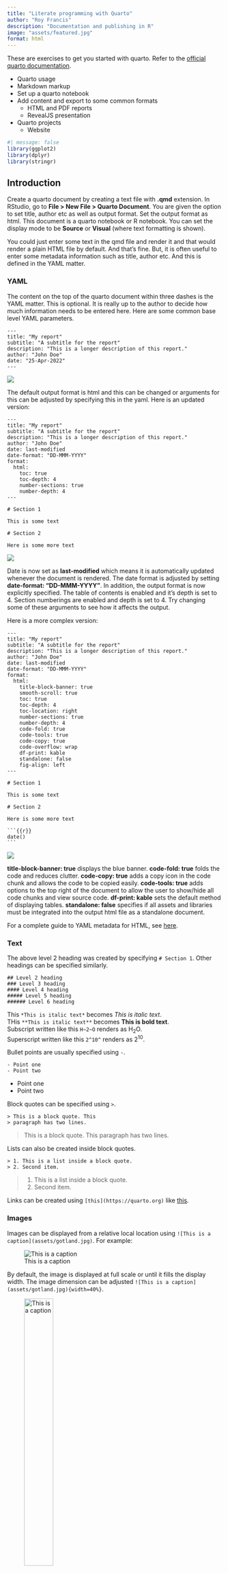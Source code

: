 ```yaml
---
title: "Literate programming with Quarto"
author: "Roy Francis"
description: "Documentation and publishing in R"
image: "assets/featured.jpg"
format: html
---
```


::: callout-note
These are exercises to get you started with quarto. Refer to the [official quarto documentation](https://quarto.org).

- Quarto usage
- Markdown markup
- Set up a quarto notebook
- Add content and export to some common formats
  - HTML and PDF reports
  - RevealJS presentation
- Quarto projects
  - Website
:::

```r
#| message: false
library(ggplot2)
library(dplyr)
library(stringr)
```

## Introduction

Create a quarto document by creating a text file with **.qmd** extension. In RStudio, go to **File > New File > Quarto Document**. You are given the option to set title, author etc as well as output format. Set the output format as html. This document is a quarto notebook or R notebook. You can set the display mode to be **Source** or **Visual** (where text formatting is shown).

You could just enter some text in the qmd file and render it and that would render a plain HTML file by default. And that's fine. But, it is often useful to enter some metadata information such as title, author etc. And this is defined in the YAML matter.

### YAML

The content on the top of the quarto document within three dashes is the YAML matter. This is optional. It is really up to the author to decide how much information needs to be entered here. Here are some common base level YAML parameters.

````
---
title: "My report"
subtitle: "A subtitle for the report"
description: "This is a longer description of this report."
author: "John Doe"
date: "25-Apr-2022"
---
````

::: {.shadow}
![](assets/report-a.png)
:::

The default output format is html and this can be changed or arguments for this can be adjusted by specifying this in the yaml. Here is an updated version:

````
---
title: "My report"
subtitle: "A subtitle for the report"
description: "This is a longer description of this report."
author: "John Doe"
date: last-modified
date-format: "DD-MMM-YYYY"
format:
  html:
    toc: true
    toc-depth: 4
    number-sections: true
    number-depth: 4
---

# Section 1

This is some text

# Section 2

Here is some more text
````

::: {.shadow}
![](assets/report-b.png)
:::

Date is now set as **last-modified** which means it is automatically updated whenever the document is rendered. The date format is adjusted by setting **date-format: "DD-MMM-YYYY"**. In addition, the output format is now explicitly specified. The table of contents is enabled and it's depth is set to 4. Section numberings are enabled and depth is set to 4. Try changing some of these arguments to see how it affects the output.

Here is a more complex version:

````
---
title: "My report"
subtitle: "A subtitle for the report"
description: "This is a longer description of this report."
author: "John Doe"
date: last-modified
date-format: "DD-MMM-YYYY"
format:
  html:
    title-block-banner: true
    smooth-scroll: true
    toc: true
    toc-depth: 4
    toc-location: right
    number-sections: true
    number-depth: 4
    code-fold: true
    code-tools: true
    code-copy: true
    code-overflow: wrap
    df-print: kable
    standalone: false
    fig-align: left
---

# Section 1

This is some text

# Section 2

Here is some more text

```{{r}}
date()
```
````

::: {.shadow}
![](assets/report-c.png)
:::

**title-block-banner: true** displays the blue banner. **code-fold: true** folds the code and reduces clutter. **code-copy: true** adds a copy icon in the code chunk and allows the code to be copied easily. **code-tools: true** adds options to the top right of the document to allow the user to show/hide all code chunks and view source code. **df-print: kable** sets the default method of displaying tables. **standalone: false** specifies if all assets and libraries must be integrated into the output html file as a standalone document.

For a complete guide to YAML metadata for HTML, see [here](https://quarto.org/docs/reference/formats/html.html#metadata).

### Text

The above level 2 heading was created by specifying `# Section 1`. Other headings can be specified similarly.

```
## Level 2 heading  
### Level 3 heading  
#### Level 4 heading  
##### Level 5 heading  
###### Level 6 heading
```

This `*This is italic text*` becomes *This is italic text*.  
THis `**This is italic text**` becomes **This is bold text**.  
Subscript written like this `H~2~O` renders as H~2~O.  
Superscript written like this `2^10^` renders as 2^10^.  

Bullet points are usually specified using `-`.

```
- Point one
- Point two
```

- Point one
- Point two

Block quotes can be specified using `>`.

```
> This is a block quote. This
> paragraph has two lines.
```

> This is a block quote. This paragraph has two lines.

Lists can also be created inside block quotes.

```
> 1. This is a list inside a block quote.
> 2. Second item.
```

> 1.  This is a list inside a block quote.
> 2.  Second item.

Links can be created using `[this](https://quarto.org)` like [this](https://quarto.org).

### Images

Images can be displayed from a relative local location using `![This is a caption](assets/gotland.jpg)`. For example:

![This is a caption](assets/gotland.jpg)

By default, the image is displayed at full scale or until it fills the display width. The image dimension can be adjusted `![This is a caption](assets/gotland.jpg){width=40%}`.

![This is a caption](assets/gotland.jpg){width="40%"}

For finer control, raw HTML can be used. For example;

```
<img src="assets/gotland.jpg" width="150px">
```

<img src="assets/gotland.jpg" width="150px"/>

Images can also be displayed using R code. Chunks option `out.width` in RMarkdown can be used to control image display size.

This image is displayed at a size of 200 pixels.

````
```{{r}}
#| out-width: "200px"
knitr::include_graphics("assets/gotland.jpg")
```
````

```r
#| echo: false
#| out-width: "200px"
knitr::include_graphics("assets/gotland.jpg")
```

This image is displayed at a size of 75 pixels.

````
```{{r}}
#| out-width: "75px"
knitr::include_graphics("assets/gotland.jpg")
```
````

```r
#| echo: false
#| out-width: "75px"
knitr::include_graphics("assets/gotland.jpg")
```

### Code

Text can be formatted as code. Code is displayed using monospaced font. Code formatting that stands by itself as a paragraph is called block code. Block codes are specified using three backticks ```` ``` ```` followed by code and then three more backticks.

This text below

````
```
This is generic block code.
```
````

renders like this

```
This is generic block code.
```

Code formatting can also be included in the middle of a sentence. This is called inline code formatting. Using this `` `This is an inline formatted code.` `` renders like this: `This is an inline formatted code.`

The above codes are not actually executed. They are just text formatted in a different font. Code can be executed by specifying the language along with the backticks. Block code formatted as such:

````
```{{r}}
str(iris)
```
````

renders like this:

```r
str(iris)
```

Code blocks are called chunks. The chunk is executed when this document is rendered. In the above example, the rendered output has two chunks; input and output chunks. The rendered code output is also given code highlighting based on the language. For example;

This code chunk

````
```{{r}}
#| eval: false
ggplot(dfr4,aes(x=Month,y=fraction,colour=Year,group=Year))+
  geom_point(size=2)+
  geom_line()+
  labs(x="Month",y="Fraction of support issues")+
  scale_colour_manual(values=c("#000000","#E69F00","#56B4E9",
  "#009E73","#F0E442","#006699","#D55E00","#CC79A7"))+
  theme_bw(base_size=12,base_family="Gidole")+
  theme(panel.border=element_blank(),
        panel.grid.minor=element_blank(),
        panel.grid.major.x=element_blank(),
        axis.ticks=element_blank())
```
````

when rendered (`echo: true` by default, but not evaluated) looks like

```r
#| eval: false
ggplot(dfr4,aes(x=Month,y=fraction,colour=Year,group=Year))+
  geom_point(size=2)+
  geom_line()+
  labs(x="Month",y="Fraction of support issues")+
  scale_colour_manual(values=c("#000000","#E69F00","#56B4E9",
  "#009E73","#F0E442","#006699","#D55E00","#CC79A7"))+
  theme_bw(base_size=12,base_family="Gidole")+
  theme(panel.border=element_blank(),
        panel.grid.minor=element_blank(),
        panel.grid.major.x=element_blank(),
        axis.ticks=element_blank())
```

The behaviour of code chunks can be adjusted using chunk parameters or execution options. The chunk has several options which can be used to control chunk properties.

Using `eval: false` prevents that chunk from being executed. `eval: true` which is the default, executes the chunk. Using `echo: false` prevents the code from that chunk from being displayed. Using `output: false` hides the output from that chunk. Here are some of them:

| Option  | Default  | Description                             |
|---------|----------|-----------------------------------------|
| eval    | true     | Evaluates the code in this chunk        |
| echo    | true     | Display the code                        |
| output  | true     | true, false or asis                     |
| warning | true     | Display warnings from code execution    |
| error   | false    | Display error from code execution       |
| message | true     | Display messages from this chunk        |
| include | true     | Disable message, warnings and all output|

Chunk options are specified like this:

````
```{{r}}
#| eval: false
#| echo: false
#| fig-height: 6
#| fig-width: 7
```
````

These chunk arguments or execution options can also be set globally in the YAML matter.

```
---
execute:
  eval: true
  echo: false
---
```

There are many other [execution options](https://quarto.org/docs/computations/execution-options.html). 

### Tables

This is a table with a label and a dynamically generated caption.

````
```{{r}}
#| label: tbl-iris
#| tbl-cap: !expr paste0("The column names are ",paste(colnames(iris),collapse=", "))

head(iris)
```
````

```r
#| echo: false
#| label: tbl-iris
#| tbl-cap: !expr paste0("The column names are ",paste(colnames(iris),collapse=", "))

head(iris)
```

Tables can be also be simple markdown.

```
|#|Sepal.Length|Sepal.Width|Petal.Length|Petal.Width|Species|
|---|---|---|---|---|---|
|1|5.1|3.5|1.4|0.2|setosa|
|2|4.9|3.0|1.4|0.2|setosa|
|3|4.7|3.2|1.3|0.2|setosa|
|4|4.6|3.1|1.5|0.2|setosa|

: This is a caption {#tbl-markdown-table}
```

|#|Sepal.Length|Sepal.Width|Petal.Length|Petal.Width|Species|
|---|---|---|---|---|---|
|1|5.1|3.5|1.4|0.2|setosa|
|2|4.9|3.0|1.4|0.2|setosa|
|3|4.7|3.2|1.3|0.2|setosa|
|4|4.6|3.1|1.5|0.2|setosa|

: This is a caption {#tbl-markdown-table}

### Plots

R Plots can be plotted like below:

````         
```{{r}}
#| label: fig-plot-a
#| fig-cap: This is a figure caption.
#| fig-height:6
#| fig-width: 6
plot(x=iris$Petal.Length,y=iris$Petal.Width)
```
````

```r
#| echo: false
#| label: fig-plot-a
#| fig-cap: This is a figure caption.
#| fig-height: 6
#| fig-width: 6
plot(x=iris$Petal.Length,y=iris$Petal.Width)
```

### Export

The quarto notebook can be exported into various format. The most common formats are HTML and PDF.

#### HTML

The quarto document can be previewed as an HTML inside RStudio by clicking the 'Render' button.

The document can be exported from R using the **quarto** R package.

```r
#| eval: false
quarto::quarto_render("document.qmd")
```

The document can be rendered from the terminal as such:

```bash
#| eval: false
quarto render document.qmd
```

HTML documents can be opened and viewed in any standard browser such as Chrome, Safari, Firefox etc.

#### PDF

A qmd document can be converted to a PDF. Behind the scenes, the markdown is converted to TeX format. The conversion to PDF needs a tool that understands TeX format and converts to PDF. This can be softwares like 'MacTeX', 'MikTeX' etc. which needs to be installed on the system beforehand. A light-weight option is to install R package **tinytex**.

The **format** argument in the YAML matter must be changed to `pdf`, and the **pdf-engine** option may need to be changed as needed. If using **tinytex**, set **pdf-engine: pdflatex**.

Sometimes TeX converters may need additional libraries which may need to be installed. And all features of HTML are not supported on TeX which may return errors.

See [here](https://quarto.org/docs/reference/formats/pdf.html) for more PDF options.

## Report

In this example, we will recreate the parameterized report shown below:

::: {.shadow}
```{=html}
<iframe width="100%" height="600" src="https://royfrancis.github.io/quarto-exp/documents/report/index.html" title="Quarto report"></iframe>
```
:::
<br>

The source code for the page is available on the page by clicking the code-tools icon on top right.

The aim of the report is to subset the iris dataset and create a report on the subsetted data. This is a parameterized report because the species to subset is provided as a parameter to the document during run time.

This is how the YAML metadata is organised:

````
---
subtitle: "Parameterized report"
author: "John Doe"
date: last-modified
format:
  html:
    title-block-banner: true
    toc: true
    number-sections: true
    theme: pulse
    highlight: kate
    code-tools: true
    fig-align: left

params:
  name: setosa
---
````

- Since this a parameterized report, `params` is defined in the YAML metadata. Here we have one parameter `name` with default value **setosa**. The parameter can be passed in while rendering the document. If no parameter is passed, the default value is used.
- The title takes this parameter to create a title with the name.
- The output format is set to `html`.
- Table of contents (`toc`) is enabled.
- `title-block-banner` is enabled
- The theme is set to `pulse`. More themes are available at [bootswatch](https://bootswatch.com)
- `code-tools` creates a widget on the top right side of the document to view source code.

A heading is created through code using param value.

````
```{{r}}
#| echo: false
#| output: asis
cat("## ",params$name)
```
````

This code chunk is used to create a plot along with plot caption and plot numbering.

````
```{{r}}
#| label: fig-scatterplot
#| fig-cap: !expr paste0("Scatterplot of ",params$name," species.")
ggplot(iris_filtered,aes(Sepal.Length,Petal.Length,col=Species))+
    geom_point()+
    labs(title=params$name)
```
````

- It is important that the figure label starts with `fig-`
- The figure caption can be generated from code using the special `!expr` usage

In the last chunk, an image of the species is displayed.

- Try to create a new report for the species **versicolor**
- Try to convert the document to PDF

HTML outputs are documented [here](https://quarto.org/docs/output-formats/html-basics.html).

## RevealJS

Now, we will convert the report to a presentation using revealjs. 

::: {.shadow}
```{=html}
<iframe width="100%" height="400" src="https://royfrancis.github.io/quarto-exp/documents/revealjs/index.html" title="Quarto revealjs presentation"></iframe>
```
:::
<br>

The raw code is available [here](https://raw.githubusercontent.com/royfrancis/quarto-exp/main/documents/revealjs/index.qmd).

- The most important change is `format: html` to `format: revealjs`
- Slides are defined by heading `##`
- Slides can be hidden using `{visibility="hidden"}`

```
## Title {visibility="hidden"}
```

- Incremental lists can be created like this

```
::: {.incremental}
- Eat spaghetti
- Drink wine
:::
```

- Columns can be defined like this

```
:::: {.columns}

::: {.column width="50%"}
Left column
:::

::: {.column width="50%"}
Right column
:::

::::
```

- Speaker view is created like this:

```
::: {.notes}
Speaker notes go here.
:::
```

This can be viewed by pressing the <kbd>S</kbd> key.

- The presentation theme can be changed

```
format:
  revealjs: 
    theme: dark
```

- Minor slide content can be defined as below. This content will be smaller font size and pushed to the bottom.

```
::: aside
Some additional commentary of more peripheral interest.
:::
```

- Code chunks can have [line highlighting](https://quarto.org/docs/presentations/revealjs/#line-highlighting)

````
```{{r code-line-numbers="4-5"}}
library(ggplot2)

ggplot(iris,aes(Sepal.Length, Petal.Length))+
  geom_point()+
  theme_bw()
```
````

- Tabset panels

```
::: {.panel-tabset}

### Tab A

Content for `Tab A`

### Tab B

Content for `Tab B`

:::
```

RevealJS features are documented [here](https://quarto.org/docs/presentations/revealjs/).

## Projects

So far, the output formats have been a single document. We can also have a project composed of multiple documents and document types. In this case, the files are organised in a directory and the configuration is defined in `_quarto.yml`. This will be referred to as the config file. Think of this as a shared YAML metadata file for all of the documents. In addition, an **index.qmd** file defines the home page.

For a website, the minimal config looks like this

```
project:
  type: website
```

And for a book:

```
project:
  type: book
```

Then running `quarto render` renders the output into a directory named `_site`. The output can be changed to **docs** for example for GitHub Pages.

```
project:
  type: website
  output_dir: docs
```

The output format by default is HTML. This can be changed or modified by adding `format` to the config file or to individual qmd files. The parameters defined in the config file will be shared by all other qmd files.

For more project options, see [here](https://quarto.org/docs/reference/projects/options.html).
